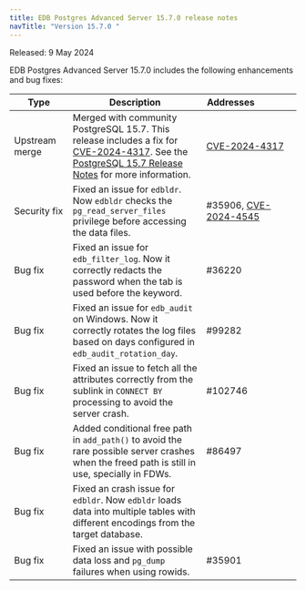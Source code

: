 ```yaml
---
title: EDB Postgres Advanced Server 15.7.0 release notes
navTitle: "Version 15.7.0 "
---
```


Released: 9 May 2024

EDB Postgres Advanced Server 15.7.0  includes the following enhancements and bug fixes:

| Type              | Description                                                                                                                                                                                                     | Addresses&nbsp;&nbsp;&nbsp;&nbsp;&nbsp;&nbsp;&nbsp;&nbsp;&nbsp;&nbsp;&nbsp;&nbsp;&nbsp;&nbsp;&nbsp; |
|-------------------|-----------------------------------------------------------------------------------------------------------------------------------------------------------------------------------------------------------------|-----------------------------------------------------------------------------------------------------|
| Upstream merge    | Merged with community PostgreSQL 15.7. This release includes a fix for [CVE-2024-4317](/security/notifications/assessments/cve-2024-4317). See the [PostgreSQL 15.7 Release Notes](https://www.postgresql.org/docs/release/15.7/) for more information. | [CVE-2024-4317](/security/notifications/assessments/cve-2024-4317)|
| Security&nbsp;fix | Fixed an issue for `edbldr`. Now `edbldr` checks the `pg_read_server_files` privilege before accessing the data files.                                                                                          | #35906, [CVE-2024-4545](/security/notifications/advisories/cve20244545/)                                           |
| Bug&nbsp;fix      | Fixed an issue for `edb_filter_log`. Now it correctly redacts the password when the tab is used before the keyword.                                                                                             | #36220                                                                                              |
| Bug&nbsp;fix      | Fixed an issue for `edb_audit` on Windows. Now it correctly rotates the log files based on days configured in `edb_audit_rotation_day`.                                                                         | #99282                                                                                              |
| Bug&nbsp;fix      | Fixed an issue to fetch all the attributes correctly from the sublink in `CONNECT BY` processing to avoid the server crash.                                                                                     | #102746                                                                                             |
| Bug&nbsp;fix      | Added conditional free path in `add_path()` to avoid the rare possible server crashes when the freed path is still in use, specially in FDWs.                                                                   | #86497                                                                                              |
| Bug&nbsp;fix      | Fixed an crash issue for `edbldr`. Now `edbldr` loads data into multiple tables with different encodings from the target database.                                                                              |                                                                                                     |
| Bug&nbsp;fix      | Fixed an issue with possible data loss and `pg_dump` failures when using rowids.                                                                                                                                | #35901                                                                                              |
